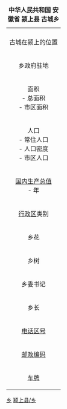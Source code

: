 {| border="1" cellpadding="4" cellspacing="0" align="right" width="280px" style="margin: 0 0 1em 1em; background: #f0f6fa; border: 1px #aaaaaa solid; border-collapse: collapse; font-size: 90%;"
|-----
|+ '''中华人民共和国 安徽省 颍上县 古城乡'''
|-----
|align=center colspan=2|
|-
|align=center colspan=2|古城在颍上的位置
|-----
| 乡政府驻地 || 
|-----
| 面积<br>- 总面积<br>- 市区面积
| <br>57.2平方千米<br> 平方千米
|-----
| 人口<br>- 常住人口<br>- 人口密度<br>- 市区人口
| （２００８年数据）<br>3.8万<br>  人／平方千米<br>  万人
|-----
| [[国内生产总值|国内生产总值]]<br>- 年
| <br>亿元[[人民币|人民币]]
|-----
| [[中国行政区划|行政区]]类别 || [[乡_(中华人民共和国)|乡]]
|-----
|乡花　||[[月季|月季]]
|-----
|乡树 ||[[梧桐树|梧桐树]]
|-----
|乡委书记 || [[邢光亚|邢光亚]]
|-----
| 乡长 || [[刘凯|刘凯]]
|-----
| [[国际电话区号列表|电话区号]] || 0558 
|-----
| [[邮政编码|邮政编码]] ||  236200 
|-----
| [[车牌|车牌]] || 皖Ｋ
|}

{{請求來源|'''古城乡'''位于[[中華人民共和國|中華人民共和國]][[安徽省|安徽省]][[颍上县|颍上县]]县城北部15.5[[公里|公里]]处，东临[[谢桥镇|谢桥镇]]，西靠[[江口镇_(颍上县)|江口镇]]，南与[[黄桥镇|黄桥镇]]交接，北与[[陈桥镇|陈桥镇]]为邻。全[[乡_(中华人民共和国)|乡]]总面积57.2[[平方公里|平方公里]]，耕地48750[[亩|亩]]，19个[[行政村|行政村]]，113个[[自然村|自然村]]，8976户，38426口人，全[[汉族|汉族]]。古城乡[[气候|气候]]温和，[[自然资源|自然资源]]丰富。}}

{{颍上县行政区划}}
{{安徽行政区划小作品}}
[[Category:颍上县行政区划|乡]]
[[Category:阜阳市乡镇|颍上县/乡]]